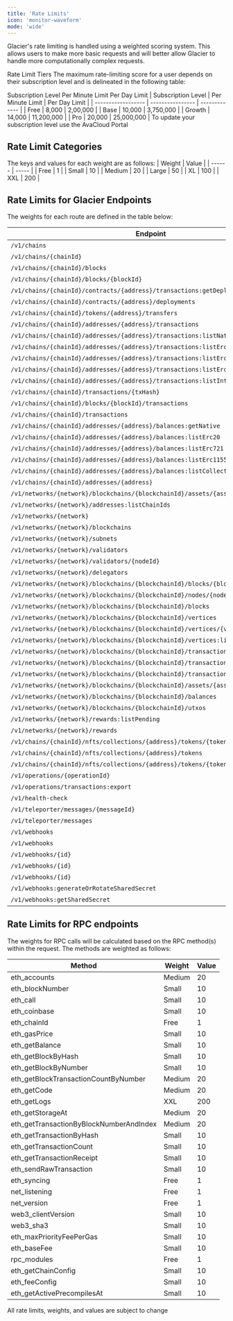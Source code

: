 ```yaml
---
title: 'Rate Limits'
icon: 'monitor-waveform'
mode: 'wide'
---
```


Glacier's rate limiting is handled using a weighted scoring system. This allows users to make more basic requests and will better allow Glacier to handle more computationally complex requests.

Rate Limit Tiers
The maximum rate-limiting score for a user depends on their subscription level and is delineated in the following table:

Subscription Level	Per Minute Limit	Per Day Limit
| Subscription Level | Per Minute Limit | Per Day Limit |
| ------------------ | ---------------- | ------------- |
| Free               | 8,000            | 2,00,000      |
| Base               | 10,000           | 3,750,000     |
| Growth             | 14,000           | 11,200,000    |
| Pro                | 20,000           | 25,000,000    |
To update your subscription level use the AvaCloud Portal

## Rate Limit Categories ##
The keys and values for each weight are as follows:
| Weight | Value |
| ------ | ----- |
| Free   | 1     |
| Small  | 10    |
| Medium | 20    |
| Large  | 50    |
| XL     | 100   |
| XXL    | 200   |

## Rate Limits for Glacier Endpoints ##
The weights for each route are defined in the table below:

| Endpoint                                                              | Method | Weight | Value |
| --------------------------------------------------------------------- | ------ | ------ | ----- |
| `/v1/chains`                                                          | GET    | Free   | 1     |
| `/v1/chains/{chainId}`                                                | GET    | Free   | 1     |
| `/v1/chains/{chainId}/blocks`                                         | GET    | Small  | 10    |
| `/v1/chains/{chainId}/blocks/{blockId}`                               | GET    | Small  | 10    |
| `/v1/chains/{chainId}/contracts/{address}/transactions:getDeployment` | GET    | Medium | 20    |
| `/v1/chains/{chainId}/contracts/{address}/deployments`                | GET    | Medium | 20    |
| `/v1/chains/{chainId}/tokens/{address}/transfers`                     | GET    | Medium | 20    |
| `/v1/chains/{chainId}/addresses/{address}/transactions`               | GET    | Medium | 20    |
| `/v1/chains/{chainId}/addresses/{address}/transactions:listNative`    | GET    | Medium | 20    |
| `/v1/chains/{chainId}/addresses/{address}/transactions:listErc20`     | GET    | Medium | 20    |
| `/v1/chains/{chainId}/addresses/{address}/transactions:listErc721`    | GET    | Medium | 20    |
| `/v1/chains/{chainId}/addresses/{address}/transactions:listErc1155`   | GET    | Medium | 20    |
| `/v1/chains/{chainId}/addresses/{address}/transactions:listInternals` | GET    | Medium | 20    |
| `/v1/chains/{chainId}/transactions/{txHash}`                          | GET    | Medium | 20    |
| `/v1/chains/{chainId}/blocks/{blockId}/transactions`                  | GET    | Medium | 20    |
| `/v1/chains/{chainId}/transactions`                                   | GET    | Medium | 20    |
| `/v1/chains/{chainId}/addresses/{address}/balances:getNative`         | GET    | Medium | 20    |
| `/v1/chains/{chainId}/addresses/{address}/balances:listErc20`         | GET    | Medium | 20    |
| `/v1/chains/{chainId}/addresses/{address}/balances:listErc721`        | GET    | Medium | 20    |
| `/v1/chains/{chainId}/addresses/{address}/balances:listErc1155`       | GET    | Medium | 20    |
| `/v1/chains/{chainId}/addresses/{address}/balances:listCollectibles`  | GET    | Medium | 20    |
| `/v1/chains/{chainId}/addresses/{address}`                            | GET    | Medium | 20    |
| `/v1/networks/{network}/blockchains/{blockchainId}/assets/{assetId}`  | GET    | XL     | 100   |
| `/v1/networks/{network}/addresses:listChainIds`                       | GET    | XL     | 100   |
| `/v1/networks/{network}`                                              | GET    | XL     | 100   |
| `/v1/networks/{network}/blockchains`                                  | GET    | Medium | 20    |
| `/v1/networks/{network}/subnets`                                      | GET    | Medium | 20    |
| `/v1/networks/{network}/validators`                                   | GET    | Medium | 20    |
| `/v1/networks/{network}/validators/{nodeId}`                          | GET    | Medium | 20    |
| `/v1/networks/{network}/delegators`                                   | GET    | Medium | 20    |
| `/v1/networks/{network}/blockchains/{blockchainId}/blocks/{blockId}`  | GET    | Medium | 20    |
| `/v1/networks/{network}/blockchains/{blockchainId}/nodes/{nodeId}/blocks` | GET  | Medium | 20    |
| `/v1/networks/{network}/blockchains/{blockchainId}/blocks`            | GET    | Medium | 20    |
| `/v1/networks/{network}/blockchains/{blockchainId}/vertices`          | GET    | Medium | 20    |
| `/v1/networks/{network}/blockchains/{blockchainId}/vertices/{vertexHash}` | GET  | Medium | 20    |
| `/v1/networks/{network}/blockchains/{blockchainId}/vertices:listByHeight` | GET  | Medium | 20    |
| `/v1/networks/{network}/blockchains/{blockchainId}/transactions/{txHash}` | GET  | Medium | 20    |
| `/v1/networks/{network}/blockchains/{blockchainId}/transactions`      | GET    | XL     | 100   |
| `/v1/networks/{network}/blockchains/{blockchainId}/transactions:listStaking` | GET | XL | 100   |
| `/v1/networks/{network}/blockchains/{blockchainId}/assets/{assetId}/transactions` | GET | XL | 100 |
| `/v1/networks/{network}/blockchains/{blockchainId}/balances`          | GET    | XL     | 100   |
| `/v1/networks/{network}/blockchains/{blockchainId}/utxos`             | GET    | XL     | 100   |
| `/v1/networks/{network}/rewards:listPending`                          | GET    | XL     | 100   |
| `/v1/networks/{network}/rewards`                                      | GET    | XL     | 100   |
| `/v1/chains/{chainId}/nfts/collections/{address}/tokens/{tokenId}:reindex` | POST | Small  | 10    |
| `/v1/chains/{chainId}/nfts/collections/{address}/tokens`              | GET    | Medium | 20    |
| `/v1/chains/{chainId}/nfts/collections/{address}/tokens/{tokenId}`    | GET    | Medium | 20    |
| `/v1/operations/{operationId}`                                        | GET    | Small  | 10    |
| `/v1/operations/transactions:export`                                  | POST   | Medium | 20    |
| `/v1/health-check`                                                    | GET    | Small  | 10    |
| `/v1/teleporter/messages/{messageId}`                                 | GET    | Medium | 20    |
| `/v1/teleporter/messages`                                             | GET    | Medium | 20    |
| `/v1/webhooks`                                                        | POST   | Medium | 20    |
| `/v1/webhooks`                                                        | GET    | Small  | 10    |
| `/v1/webhooks/{id}`                                                   | GET    | Small  | 10    |
| `/v1/webhooks/{id}`                                                   | DELETE | Medium | 20    |
| `/v1/webhooks/{id}`                                                   | PATCH  | Medium | 20    |
| `/v1/webhooks:generateOrRotateSharedSecret`                           | POST   | Medium | 20    |
| `/v1/webhooks:getSharedSecret`                                        | GET    | Small  | 10    |


## Rate Limits for RPC endpoints ##
The weights for RPC calls will be calculated based on the RPC method(s) within the request. The methods are weighted as follows:

| Method                                     | Weight | Value |
| ------------------------------------------ | ------ | ----- |
| eth_accounts                               | Medium | 20    |
| eth_blockNumber                            | Small  | 10    |
| eth_call                                   | Small  | 10    |
| eth_coinbase                               | Small  | 10    |
| eth_chainId                                | Free   | 1     |
| eth_gasPrice                               | Small  | 10    |
| eth_getBalance                             | Small  | 10    |
| eth_getBlockByHash                         | Small  | 10    |
| eth_getBlockByNumber                       | Small  | 10    |
| eth_getBlockTransactionCountByNumber       | Medium | 20    |
| eth_getCode                                | Medium | 20    |
| eth_getLogs                                | XXL    | 200   |
| eth_getStorageAt                           | Medium | 20    |
| eth_getTransactionByBlockNumberAndIndex    | Medium | 20    |
| eth_getTransactionByHash                   | Small  | 10    |
| eth_getTransactionCount                    | Small  | 10    |
| eth_getTransactionReceipt                  | Small  | 10    |
| eth_sendRawTransaction                     | Small  | 10    |
| eth_syncing                                | Free   | 1     |
| net_listening                              | Free   | 1     |
| net_version                                | Free   | 1     |
| web3_clientVersion                         | Small  | 10    |
| web3_sha3                                  | Small  | 10    |
| eth_maxPriorityFeePerGas                   | Small  | 10    |
| eth_baseFee                                | Small  | 10    |
| rpc_modules                                | Free   | 1     |
| eth_getChainConfig                         | Small  | 10    |
| eth_feeConfig                              | Small  | 10    |
| eth_getActivePrecompilesAt                 | Small  | 10    |

<Info>All rate limits, weights, and values are subject to change</Info>
